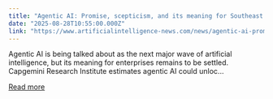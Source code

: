 ```yaml
---
title: "Agentic AI: Promise, scepticism, and its meaning for Southeast Asia"
date: "2025-08-28T10:55:00.000Z"
link: "https://www.artificialintelligence-news.com/news/agentic-ai-promise-scepticism-and-its-meaning-for-southeast-asia/"
---
```


Agentic AI is being talked about as the next major wave of artificial intelligence, but its meaning for enterprises remains to be settled. Capgemini Research Institute estimates agentic AI could unloc...

[Read more](https://www.artificialintelligence-news.com/news/agentic-ai-promise-scepticism-and-its-meaning-for-southeast-asia/)

